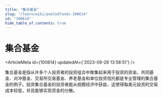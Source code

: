 ```yaml
---
title: "集合基金"
slug: "/learn/wiki/pooledfunds-100614"
id: "100614"
hide_table_of_contents: true
---
```



# 集合基金

<ArticleMeta id={100614} updatedAt={'2023-09-26 13:58:51'} />
<div className='border-solid border-b border-t-0 my-4 border-[var(--ifm-color-gray-300)]' />

集合基金是指从许多个人投资者的投资组合中聚集起来用于投资的资金。共同基金、对冲基金、交易所交易基金、养老基金和单位投资信托都是专业管理的集合基金的例子。投资集合基金的投资者能从规模经济中获益，这使得每美元投资的交易成本较低，并且能够实现资金的分散。
